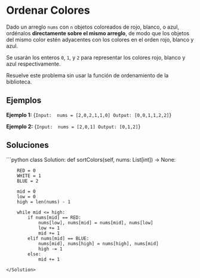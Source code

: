 # Ordenar Colores

Dado un arreglo `nums` con `n` objetos coloreados de rojo, blanco, o azul, ordénalos **directamente sobre el mismo arreglo**, de modo que los objetos del mismo color estén adyacentes con los colores en el orden rojo, blanco y azul.

Se usarán los enteros `0`, `1`, y `2` para representar los colores rojo, blanco y azul respectivamente.

Resuelve este problema sin usar la función de ordenamiento de la biblioteca.

## Ejemplos

**Ejemplo 1:**
<TerminalOutput>
{`Input:  nums = [2,0,2,1,1,0]
Output: [0,0,1,1,2,2]`}
</TerminalOutput>

**Ejemplo 2:**
<TerminalOutput>
{`Input:  nums = [2,0,1]
Output: [0,1,2]`}
</TerminalOutput>

## Soluciones

<Solution title="Python" icon="Python">
```python
class Solution:
    def sortColors(self, nums: List[int]) -> None:
        
        RED = 0
        WHITE = 1
        BLUE = 2
        
        mid = 0
        low = 0
        high = len(nums) - 1
        
        while mid <= high:
            if nums[mid] == RED:
                nums[low], nums[mid] = nums[mid], nums[low]
                low += 1
                mid += 1
            elif nums[mid] == BLUE:
                nums[mid], nums[high] = nums[high], nums[mid]
                high -= 1
            else:
                mid += 1
```
</Solution>